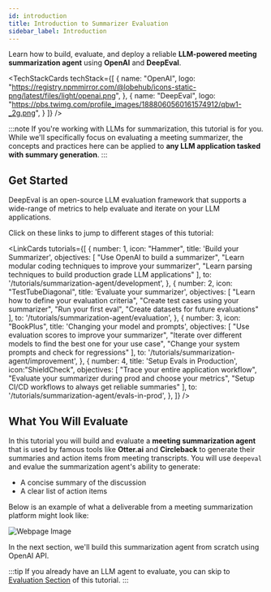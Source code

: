 ```yaml
---
id: introduction
title: Introduction to Summarizer Evaluation
sidebar_label: Introduction
---
```



Learn how to build, evaluate, and deploy a reliable **LLM-powered meeting summarization agent** using **OpenAI** and **DeepEval**.

<TechStackCards
    techStack={[
        {
            name: "OpenAI",
            logo: "https://registry.npmmirror.com/@lobehub/icons-static-png/latest/files/light/openai.png",
        },
        {
            name: "DeepEval",
            logo: "https://pbs.twimg.com/profile_images/1888060560161574912/qbw1-_2g.png",
        }
    ]}
/>

:::note
If you're working with LLMs for summarization, this tutorial is for you. While we'll specifically focus on evaluating a meeting summarizer, the concepts and practices here can be applied to **any LLM application tasked with summary generation**.
:::

## Get Started

DeepEval is an open-source LLM evaluation framework that supports a wide-range of metrics to help evaluate and iterate on your LLM applications.

Click on these links to jump to different stages of this tutorial:

<LinkCards
    tutorials={[
        {
            number: 1,
            icon: "Hammer",
            title: 'Build your Summarizer',
            objectives: [
                "Use OpenAI to build a summarizer",
                "Learn modular coding techniques to improve your summarizer",
                "Learn parsing techniques to build production grade LLM applications"
            ],
            to: '/tutorials/summarization-agent/development',
        },
        {
            number: 2,
            icon: "TestTubeDiagonal",
            title: 'Evaluate your summarizer',
            objectives: [
                "Learn how to define your evaluation criteria",
                "Create test cases using your summarizer",
                "Run your first eval",
                "Create datasets for future evaluations"
            ],
            to: '/tutorials/summarization-agent/evaluation',
        },
        {
            number: 3,
            icon: "BookPlus",
            title: 'Changing your model and prompts',
            objectives: [
                "Use evaluation scores to improve your summarizer",
                "Iterate over different models to find the best one for your use case",
                "Change your system prompts and check for regressions"
            ],
            to: '/tutorials/summarization-agent/improvement',
        },
        {
            number: 4,
            title: 'Setup Evals in Production',
            icon:"ShieldCheck",
            objectives: [
                "Trace your entire application workflow",
                "Evaluate your summarizer during prod and choose your metrics",
                "Setup CI/CD workflows to always get reliable summaries"
            ],
            to: '/tutorials/summarization-agent/evals-in-prod',
        },
    ]}
/>

## What You Will Evaluate

In this tutorial you will build and evaluate a **meeting summarization agent** that is used by famous tools like **Otter.ai** and **Circleback** to generate their summaries and action items from meeting transcripts. You will use `deepeval` and evalue the summarization agent's ability to generate:

- A concise summary of the discussion
- A clear list of action items

Below is an example of what a deliverable from a meeting summarization platform might look like:

![Webpage Image](https://deepeval-docs.s3.us-east-1.amazonaws.com/tutorials:summarization-agent:summarizer-overview.png)

In the next section, we'll build this summarization agent from scratch using OpenAI API.

:::tip
If you already have an LLM agent to evaluate, you can skip to [Evaluation Section](evaluation) of this tutorial.
:::